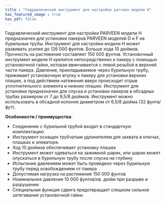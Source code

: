 ```yaml
---
title : "Гидравлический инструмент для настройки parveen модели H"
has_featured_image : true
has_pdf: false
---
```


Гидравлический инструмент для настройки PARVEEN модели H предназначен для установки пакеров PARVEEN моделей D и F на бурильные трубы. Инструмент для настройки модели H может развивать усилие до 126 000 фунтов. Больше хода 10 дюймов. Прочность на растяжение составляет 150 000 фунтов.
Установочный инструмент модели Н крепится непосредственно к пакеру с помощью установочной гайки, которая ввинчивается с левой резьбой в верхней части пакера. Давление, прикладываемое через бурильную трубу, прижимает установочную втулку к пакеру для установки верхних плашек, а под действием натяжения вверх происходит отрыв уплотнительного элемента и нижних плашек.
Инструмент для установки предназначен для спуска и установки пакеров в обсадных трубах размером от 7 до 9,5/8 дюймов. Инструмент можно использовать в обсадной колонне диаметром от 6,5/8 дюйма (32 фунта/фут).

**Особенности / преимущества**:

* Соединение с бурильной трубой входит в стандартную комплектацию
* Инструмент оснащен трубчатым удлинителем для захвата в ключах, плашках и элеваторе.
* Ход 10 дюймов обеспечивает установку плашек
* Инструмент может одеваться на зажимной шарик, или шарик может опускаться в бурильную трубу после спуска на глубину
* Испытание давлением может быть проведено через бурильную трубу перед освобождением от пакера
* Допустимая нагрузка на растяжение 150 000 фунтов
* Номинальное давление 10 000 фунтов/кв. дюйм при разрыве и разрушении
* Специальная функция сдвига предотвращает слишком сильное затягивание установочной гайки.
